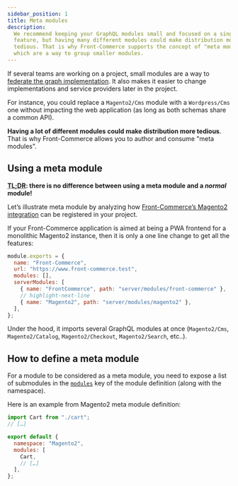 ```yaml
---
sidebar_position: 1
title: Meta modules
description:
  We recommend keeping your GraphQL modules small and focused on a single
  feature, but having many different modules could make distribution more
  tedious. That is why Front-Commerce supports the concept of "meta modules",
  which are a way to group smaller modules.
---
```


If several teams are working on a project, small modules are a way to
[federate the graph implementation](https://principledgraphql.com/integrity#2-federated-implementation).
It also makes it easier to change implementations and service providers later in
the project.

For instance, you could replace a `Magento2/Cms` module with a `Wordpress/Cms`
one without impacting the web application (as long as both schemas share a
common API).

**Having a lot of different modules could make distribution more tedious**. That
is why Front-Commerce allows you to author and consume "meta modules".

## Using a meta module

**<abbr title="Too Long; Didn't Read">TL;DR</abbr>: there is no difference
between using a meta module and a _normal_ module!**

Let’s illustrate meta module by analyzing how
[Front-Commerce’s Magento2 integration](/docs/2.x/category/magento2) can be
registered in your project.

If your Front-Commerce application is aimed at being a PWA frontend for a
monolithic Magento2 instance, then it is only a one line change to get all the
features:

```js title=".front-commerce.js"
module.exports = {
  name: "Front-Commerce",
  url: "https://www.front-commerce.test",
  modules: [],
  serverModules: [
    { name: "FrontCommerce", path: "server/modules/front-commerce" },
    // highlight-next-line
    { name: "Magento2", path: "server/modules/magento2" },
  ],
};
```

Under the hood, it imports several GraphQL modules at once (`Magento2/Cms`,
`Magento2/Catalog`, `Magento2/Checkout`, `Magento2/Search`, etc..).

## How to define a meta module

For a module to be considered as a meta module, you need to expose a list of
submodules in the
[`modules`](/docs/2.x/reference/graphql-module-definition#modules-optional) key
of the module definition (along with the namespace).

Here is an example from Magento2 meta module definition:

```js title="node_modules/front-commerce/src/server/modules/magento2/index.js"
import Cart from "./cart";
// […]

export default {
  namespace: "Magento2",
  modules: [
    Cart,
    // […]
  ],
};
```
